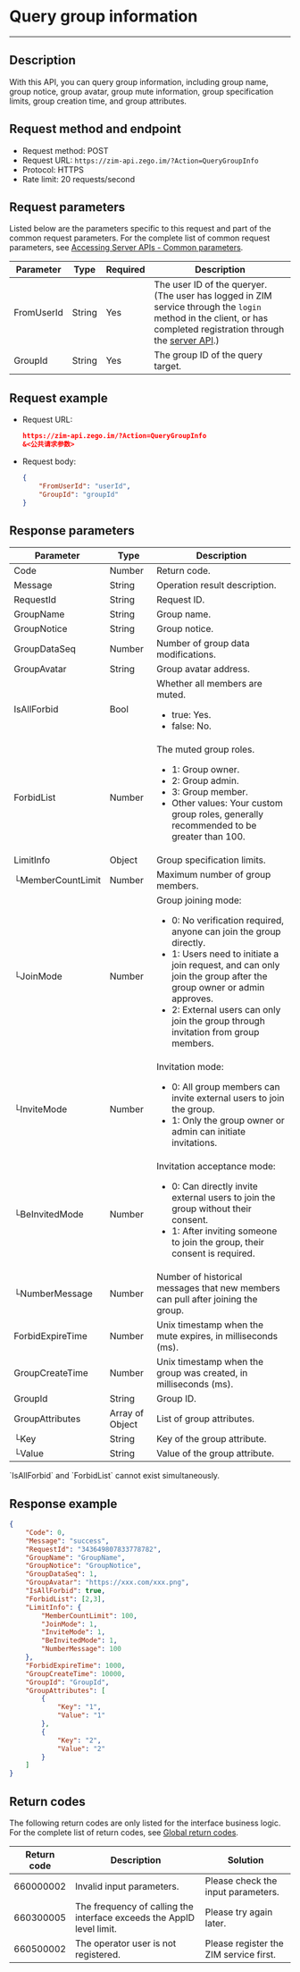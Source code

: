 # Query group information

- - -

## Description

With this API, you can query group information, including group name, group notice, group avatar, group mute information, group specification limits, group creation time, and group attributes.

## Request method and endpoint

- Request method: POST
- Request URL: `https://zim-api.zego.im/?Action=QueryGroupInfo`
- Protocol: HTTPS
- Rate limit: 20 requests/second

## Request parameters

Listed below are the parameters specific to this request and part of the common request parameters. For the complete list of common request parameters, see [Accessing Server APIs - Common parameters](../Accessing%20Server%20APIs.mdx#common-parameters).

| Parameter | Type | Required | Description |
|------|------|----------|------|
| FromUserId | String | Yes | The user ID of the queryer. (The user has logged in ZIM service through the `login` method in the client, or has completed registration through the [server API](./../User/Batch%20register%20users.mdx).) |
| GroupId | String | Yes | The group ID of the query target. |

## Request example

- Request URL:
    ```json
    https://zim-api.zego.im/?Action=QueryGroupInfo
    &<公共请求参数>
    ```

- Request body:

    ```json
    {
        "FromUserId": "userId",
        "GroupId": "groupId"
    }
    ```

## Response parameters

| Parameter | Type | Description |
|------|------|------|
| Code | Number | Return code. |
| Message | String | Operation result description. |
| RequestId | String | Request ID. |
| GroupName | String | Group name. |
| GroupNotice | String | Group notice. |
| GroupDataSeq | Number | Number of group data modifications. |
| GroupAvatar | String | Group avatar address. |
| IsAllForbid | Bool | Whether all members are muted. <ul><li>true: Yes.</li><li>false: No.</li></ul> |
| ForbidList | Number | The muted group roles.<ul><li>1: Group owner.</li><li>2: Group admin.</li><li>3: Group member.</li><li>Other values: Your custom group roles, generally recommended to be greater than 100.</li></ul> |
| LimitInfo | Object | Group specification limits. |
| └MemberCountLimit | Number | Maximum number of group members. |
| └JoinMode | Number | Group joining mode:<ul><li>0: No verification required, anyone can join the group directly.</li><li>1: Users need to initiate a join request, and can only join the group after the group owner or admin approves.</li><li>2: External users can only join the group through invitation from group members.</li></ul> |
| └InviteMode | Number | Invitation mode:<ul><li>0: All group members can invite external users to join the group.</li><li>1: Only the group owner or admin can initiate invitations.</li></ul> |
| └BeInvitedMode | Number | Invitation acceptance mode:<ul><li>0: Can directly invite external users to join the group without their consent.</li><li>1: After inviting someone to join the group, their consent is required.</li></ul> |
| └NumberMessage | Number | Number of historical messages that new members can pull after joining the group. |
| ForbidExpireTime | Number | Unix timestamp when the mute expires, in milliseconds (ms). |
| GroupCreateTime | Number | Unix timestamp when the group was created, in milliseconds (ms). |
| GroupId | String | Group ID. |
| GroupAttributes | Array of Object | List of group attributes. |
| └Key | String | Key of the group attribute. |
| └Value | String | Value of the group attribute. |

<Note title="Note">
`IsAllForbid` and `ForbidList` cannot exist simultaneously.
</Note>

## Response example

```json
{
    "Code": 0,
    "Message": "success",
    "RequestId": "343649807833778782",
    "GroupName": "GroupName",
    "GroupNotice": "GroupNotice",
    "GroupDataSeq": 1,
    "GroupAvatar": "https://xxx.com/xxx.png",
    "IsAllForbid": true,
    "ForbidList": [2,3],
    "LimitInfo": {
        "MemberCountLimit": 100,
        "JoinMode": 1,
        "InviteMode": 1,
        "BeInvitedMode": 1,
        "NumberMessage": 100
    },
    "ForbidExpireTime": 1000,
    "GroupCreateTime": 10000,
    "GroupId": "GroupId",
    "GroupAttributes": [
        {
            "Key": "1",
            "Value": "1"
        },
        {
            "Key": "2",
            "Value": "2"
        }
    ]
}
```

## Return codes

The following return codes are only listed for the interface business logic. For the complete list of return codes, see [Global return codes](../Return%20codes.mdx).

| Return code | Description | Solution |
|--------|------|----------|
| 660000002 | Invalid input parameters. | Please check the input parameters. |
| 660300005 | The frequency of calling the interface exceeds the AppID level limit. | Please try again later. |
| 660500002 | The operator user is not registered. | Please register the ZIM service first. |

